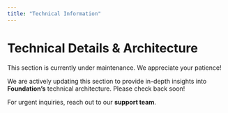 ```yaml
---
title: "Technical Information"
---
```



# Technical Details & Architecture

<Callout type="warning">
This section is currently under maintenance. We appreciate your patience!
</Callout>

We are actively updating this section to provide in-depth insights into **Foundation’s** technical architecture. Please check back soon!

For urgent inquiries, reach out to our **support team**.